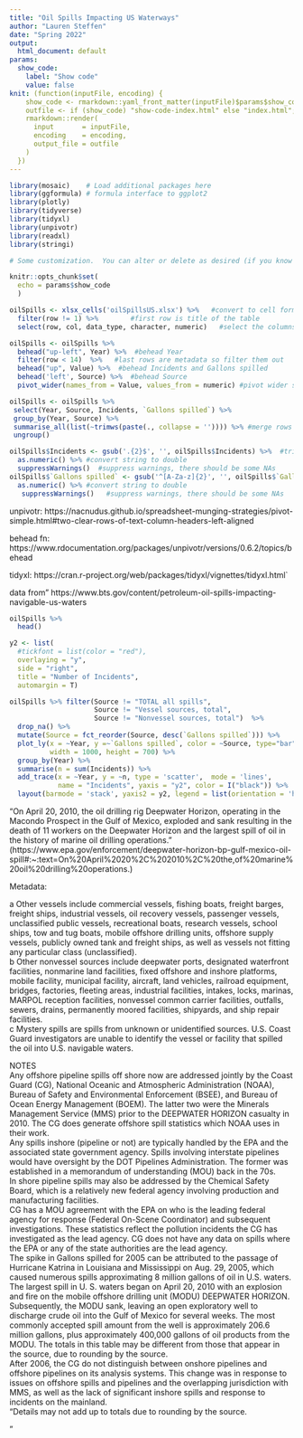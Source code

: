 ```yaml
---
title: "Oil Spills Impacting US Waterways"
author: "Lauren Steffen"
date: "Spring 2022"
output: 
  html_document: default
params: 
  show_code: 
    label: "Show code"
    value: false
knit: (function(inputFile, encoding) {
    show_code <- rmarkdown::yaml_front_matter(inputFile)$params$show_code$value;
    outfile <- if (show_code) "show-code-index.html" else "index.html";
    rmarkdown::render( 
      input       = inputFile, 
      encoding    = encoding, 
      output_file = outfile
    )
  })
---
```


```r
library(mosaic)    # Load additional packages here 
library(ggformula) # formula interface to ggplot2
library(plotly)
library(tidyverse)
library(tidyxl)
library(unpivotr)
library(readxl)
library(stringi)

# Some customization.  You can alter or delete as desired (if you know what you are doing).

knitr::opts_chunk$set(
  echo = params$show_code
  )  
```


  
```r
oilSpills <- xlsx_cells('oilSpillsUS.xlsx') %>%   #convert to cell format so that tidyxl and unpivotr work
  filter(row != 1) %>%        #first row is title of the table
  select(row, col, data_type, character, numeric)   #select the columns containing data and its location

oilSpills <- oilSpills %>% 
  behead("up-left", Year) %>%  #behead Year
  filter(row < 14)  %>%   #last rows are metadata so filter them out
  behead("up", Value) %>%  #behead Incidents and Gallons spilled
  behead('left', Source) %>%  #behead Source
  pivot_wider(names_from = Value, values_from = numeric) #pivot wider so there is a column for Incidents and Gallons spilled

oilSpills <- oilSpills %>% 
 select(Year, Source, Incidents, `Gallons spilled`) %>% 
 group_by(Year, Source) %>% 
 summarise_all(list(~trimws(paste(., collapse = '')))) %>% #merge rows together
 ungroup()

oilSpills$Incidents <- gsub('.{2}$', '', oilSpills$Incidents) %>%  #trim NAs
  as.numeric() %>% #convert string to double 
  suppressWarnings()  #suppress warnings, there should be some NAs
oilSpills$`Gallons spilled` <- gsub('^[A-Za-z]{2}', '', oilSpills$`Gallons spilled`) %>% #trim NAs
  as.numeric() %>% #convert string to double
   suppressWarnings()   #suppress warnings, there should be some NAs
```

unpivotr: https://nacnudus.github.io/spreadsheet-munging-strategies/pivot-simple.html#two-clear-rows-of-text-column-headers-left-aligned

behead fn: https://www.rdocumentation.org/packages/unpivotr/versions/0.6.2/topics/behead

tidyxl: https://cran.r-project.org/web/packages/tidyxl/vignettes/tidyxl.html`

data from" https://www.bts.gov/content/petroleum-oil-spills-impacting-navigable-us-waters


```r
oilSpills %>%
  head()
```

```r
y2 <- list(
  #tickfont = list(color = "red"),
  overlaying = "y",
  side = "right",
  title = "Number of Incidents",
  automargin = T)

oilSpills %>% filter(Source != "TOTAL all spills", 
                     Source != "Vessel sources, total", 
                     Source != "Nonvessel sources, total")  %>%
  drop_na() %>%
  mutate(Source = fct_reorder(Source, desc(`Gallons spilled`))) %>%
  plot_ly(x = ~Year, y =~`Gallons spilled`, color = ~Source, type="bar", colors = "Accent",
          width = 1000, height = 700) %>%
  group_by(Year) %>%
  summarise(n = sum(Incidents)) %>%
  add_trace(x = ~Year, y = ~n, type = 'scatter',  mode = 'lines', 
            name = "Incidents", yaxis = "y2", color = I("black")) %>%
  layout(barmode = 'stack', yaxis2 = y2, legend = list(orientation = 'h'))

```

"On April 20, 2010, the oil drilling rig Deepwater Horizon, operating in the Macondo Prospect in the Gulf of Mexico, exploded and sank resulting in the death of 11 workers on the Deepwater Horizon and the largest spill of oil in the history of marine oil drilling operations." (https://www.epa.gov/enforcement/deepwater-horizon-bp-gulf-mexico-oil-spill#:~:text=On%20April%2020%2C%202010%2C%20the,of%20marine%20oil%20drilling%20operations.)



Metadata:

a Other vessels include commercial vessels, fishing boats, freight barges, freight ships, industrial vessels, oil recovery vessels, passenger vessels, unclassified public vessels, recreational boats, research vessels, school ships, tow and tug boats, mobile offshore drilling units, offshore supply vessels, publicly owned tank and freight ships, as well as vessels not fitting any particular class (unclassified).																				
b Other nonvessel sources include deepwater ports, designated waterfront facilities, nonmarine land facilities, fixed offshore and inshore platforms, mobile facility, municipal facility, aircraft, land vehicles, railroad equipment, bridges, factories, fleeting areas, industrial facilities, intakes, locks, marinas, MARPOL reception facilities, nonvessel common carrier facilities, outfalls, sewers, drains, permanently moored facilities, shipyards, and ship repair facilities.																				
c Mystery spills are spills from unknown or unidentified sources. U.S. Coast Guard investigators are unable to identify the vessel or facility that spilled the oil into U.S. navigable waters.																				
																				
NOTES																				
Any offshore pipeline spills off shore now are addressed jointly by the Coast Guard (CG), National Oceanic and Atmospheric Administration (NOAA), Bureau of Safety and Environmental Enforcement (BSEE), and Bureau of Ocean Energy Management (BOEM). The latter two were the Minerals Management Service (MMS) prior to the DEEPWATER HORIZON casualty in 2010. The CG does generate offshore spill statistics which NOAA uses in their work.  																				
Any spills inshore (pipeline or not) are typically handled by the EPA and the associated state government agency. Spills involving interstate pipelines would have oversight by the DOT Pipelines Administration. The former was established in a memorandum of understanding (MOU) back in the 70s.  																				
In shore pipeline spills may also be addressed by the Chemical Safety Board, which is a relatively new federal agency involving production and manufacturing facilities.  																				
CG has a MOU agreement with the EPA on who is the leading federal agency for response (Federal On-Scene Coordinator) and subsequent investigations. These statistics reflect the pollution incidents the CG has investigated as the lead agency. CG does not have any data on spills where the EPA or any of the state authorities are the lead agency.  																				
The spike in Gallons spilled for 2005 can be attributed to the passage of Hurricane Katrina in Louisiana and Mississippi on Aug. 29, 2005, which caused numerous spills approximating 8 million gallons of oil in U.S. waters. The largest spill in U. S. waters began on April 20, 2010 with an explosion and fire on the mobile offshore drilling unit (MODU) DEEPWATER HORIZON. Subsequently, the MODU sank, leaving an open exploratory well to discharge crude oil into the Gulf of Mexico for several weeks. The most commonly accepted spill amount from the well is approximately 206.6 million gallons, plus approximately 400,000 gallons of oil products from the MODU. The totals in this table may be different from those that appear in the source, due to rounding by the source.																				
After 2006, the CG do not distinguish between onshore pipelines and offshore pipelines on its analysis systems. This change was in response to issues on offshore spills and pipelines and the overlapping jurisdiction with MMS, as well as the lack of significant inshore spills and response to incidents on the mainland.																				
"Details may not add up to totals due to rounding by the source.



"																				


